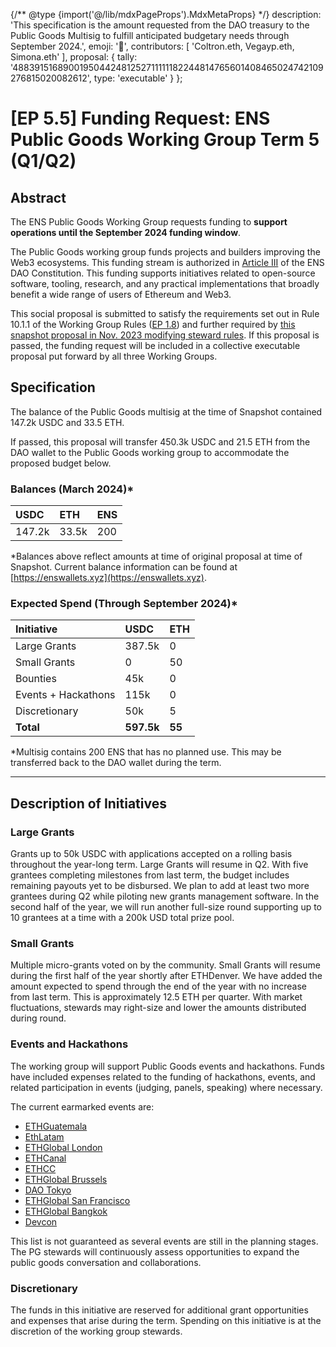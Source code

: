 {/** @type {import('@/lib/mdxPageProps').MdxMetaProps} */}
    description: 'This specification is the amount requested from the DAO treasury to the Public Goods Multisig to fulfill anticipated budgetary needs through September 2024.',
    emoji: '📖',
    contributors: [
        'Coltron.eth, Vegayp.eth, Simona.eth'
    ],
    proposal: {
        tally: '48839151689001950442481252711111182244814765601408465024742109276815020082612',
        type: 'executable'
    }
};

# [EP 5.5] Funding Request: ENS Public Goods Working Group Term 5 (Q1/Q2)

## Abstract

The ENS Public Goods Working Group requests funding to **support operations until the September 2024 funding window**.

The Public Goods working group funds projects and builders improving the Web3 ecosystems. This funding stream is authorized in [Article III](https://docs.ens.domains/dao/constitution#iii-income-funds-ens-and-other-public-goods) of the ENS DAO Constitution. This funding supports initiatives related to open-source software, tooling, research, and any practical implementations that broadly benefit a wide range of users of Ethereum and Web3.

This social proposal is submitted to satisfy the requirements set out in Rule 10.1.1 of the Working Group Rules ([EP 1.8](https://docs.ens.domains/v/governance/governance-proposals/term-1/ep12-working-group-rules)) and further required by [this snapshot proposal in Nov. 2023 modifying steward rules](https://snapshot.org/#/ens.eth/proposal/0x26a5c8dec547837495707e70446d1e7cd874a91f75753c602998f6e70083a266). If this proposal is passed, the funding request will be included in a collective executable proposal put forward by all three Working Groups.

## Specification

The balance of the Public Goods multisig at the time of Snapshot contained 147.2k USDC and 33.5 ETH.

If passed, this proposal will transfer 450.3k USDC and 21.5 ETH from the DAO wallet to the Public Goods working group to accommodate the proposed budget below.

### Balances (March 2024)*

| **USDC** | **ETH** | **ENS** |
| :------- | :------ | :------ |
| 147.2k   | 33.5k   | 200     |

*Balances above reflect amounts at time of original proposal at time of Snapshot. Current balance information can be found at [https://enswallets.xyz](https://enswallets.xyz).

### Expected Spend (Through September 2024)*

| **Initiative**      | **USDC** | **ETH** |
| :------------------ | :------- | :------ |
| Large Grants        | 387.5k   | 0       |
| Small Grants        | 0        | 50      |
| Bounties            | 45k      | 0       |
| Events + Hackathons | 115k     | 0       |
| Discretionary       | 50k      | 5       |
| **Total**           | **597.5k** | **55**  |

*Multisig contains 200 ENS that has no planned use. This may be transferred back to the DAO wallet during the term.

---

## Description of Initiatives

### Large Grants

Grants up to 50k USDC with applications accepted on a rolling basis throughout the year-long term. Large Grants will resume in Q2. With five grantees completing milestones from last term, the budget includes remaining payouts yet to be disbursed. We plan to add at least two more grantees during Q2 while piloting new grants management software. In the second half of the year, we will run another full-size round supporting up to 10 grantees at a time with a 200k USD total prize pool.

### Small Grants

Multiple micro-grants voted on by the community. Small Grants will resume during the first half of the year shortly after ETHDenver. We have added the amount expected to spend through the end of the year with no increase from last term. This is approximately 12.5 ETH per quarter. With market fluctuations, stewards may right-size and lower the amounts distributed during round.

### Events and Hackathons

The working group will support Public Goods events and hackathons. Funds have included expenses related to the funding of hackathons, events, and related participation in events (judging, panels, speaking) where necessary.

The current earmarked events are:

* [ETHGuatemala](https://ethereum.gt/)
* [EthLatam](https://ethlatam.org/)
* [ETHGlobal London](https://ethglobal.com/events/london2024)
* [ETHCanal](https://www.ethcanal.xyz/)
* [ETHCC](https://ethcc.io/)
* [ETHGlobal Brussels](https://ethglobal.com/events/brussels)
* [DAO Tokyo](https://dao-tokyo.xyz/)
* [ETHGlobal San Francisco](https://ethglobal.com/events/sanfrancisco2024)
* [ETHGlobal Bangkok](https://ethglobal.com/events/bangkok)
* [Devcon](https://devcon.org/en/)

This list is not guaranteed as several events are still in the planning stages. The PG stewards will continuously assess opportunities to expand the public goods conversation and collaborations.

### Discretionary

The funds in this initiative are reserved for additional grant opportunities and expenses that arise during the term. Spending on this initiative is at the discretion of the working group stewards.
